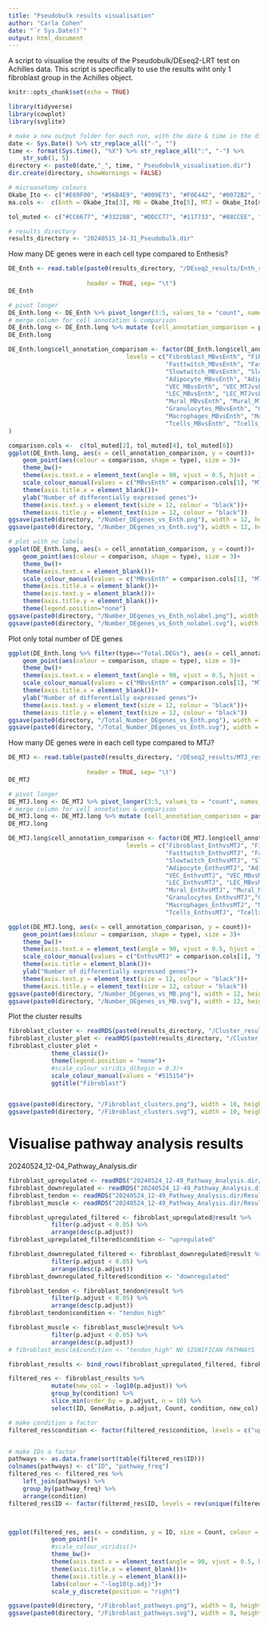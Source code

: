 ```yaml
---
title: "Pseudobulk results visualisation"
author: "Carla Cohen"
date: "`r Sys.Date()`"
output: html_document
---
```


A script to visualise the results of the Pseudobulk/DEseq2-LRT test on Achilles data. 
This script is specifically to use the results wiht only 1 fibroblast group in the Achilles object. 


```r
knitr::opts_chunk$set(echo = TRUE)
```

```r
library(tidyverse)
library(cowplot)
library(svglite)

# make a new output folder for each run, with the date & time in the directory name
date <- Sys.Date() %>% str_replace_all("-", "")
time <- format(Sys.time(), "%X") %>% str_replace_all(":", "-") %>%
    str_sub(1, 5)
directory <- paste0(date,"_", time, "_Pseudobulk_visualisation.dir")
dir.create(directory, showWarnings = FALSE)

# microanatomy colours
Okabe_Ito <- c("#E69F00", "#56B4E9", "#009E73", "#F0E442", "#0072B2", "#D55E00", "#CC79A7", "#000000")
ma.cols <-  c(Enth = Okabe_Ito[3], MB = Okabe_Ito[5], MTJ = Okabe_Ito[6], muscle = Okabe_Ito[7])

tol_muted <- c("#CC6677", "#332288", "#DDCC77", "#117733", "#88CCEE", "#882255", "#44AA99", "#999933", "#AA4499", "#DDDDDD")

# results directory
results_directory <- "20240515_14-31_Pseudobulk.dir"
```

How many DE genes were in each cell type compared to Enthesis?

```r
DE_Enth <- read.table(paste0(results_directory, "/DEseq2_results/Enth_results_summary.txt"), 
                       
                      header = TRUE, sep= "\t")
DE_Enth
```

```r
# pivot longer
DE_Enth.long <- DE_Enth %>% pivot_longer(3:5, values_to = "count", names_to = "type")
# merge column for cell annotation & comparison
DE_Enth.long <- DE_Enth.long %>% mutate (cell_annotation_comparison = paste(cell_annotation, comparison, sep = "_"))
DE_Enth.long

DE_Enth.long$cell_annotation_comparison <- factor(DE_Enth.long$cell_annotation_comparison, 
                                 levels = c("Fibroblast_MBvsEnth", "Fibroblast_MTJvsEnth", "Fibroblast_musclevsEnth", 
                                            "Fasttwitch_MBvsEnth", "Fasttwitch_MTJvsEnth", "Fasttwitch_musclevsEnth", 
                                            "Slowtwitch_MBvsEnth", "Slowtwitch_MTJvsEnth", "Slowtwitch_musclevsEnth" , 
                                            "Adipocyte_MBvsEnth", "Adipocyte_MTJvsEnth", "Adipocyte_musclevsEnth",
                                            "VEC_MBvsEnth", "VEC_MTJvsEnth", "VEC_musclevsEnth", 
                                            "LEC_MBvsEnth", "LEC_MTJvsEnth", "LEC_musclevsEnth", 
                                            "Mural_MBvsEnth", "Mural_MTJvsEnth", "Mural_musclevsEnth", 
                                            "Granulocytes_MBvsEnth", "Granulocytes_MTJvsEnth", "Granulocytes_musclevsEnth", 
                                            "Macrophages_MBvsEnth", "Macrophages_MTJvsEnth", "Macrophages_musclevsEnth", 
                                            "Tcells_MBvsEnth", "Tcells_MTJvsEnth", "Tcells_musclevsEnth")
)

```

```r
comparison.cols <-  c(tol_muted[2], tol_muted[4], tol_muted[6])
ggplot(DE_Enth.long, aes(x = cell_annotation_comparison, y = count))+
    geom_point(aes(colour = comparison, shape = type), size = 3)+
    theme_bw()+
    theme(axis.text.x = element_text(angle = 90, vjust = 0.5, hjust = 1))+
    scale_colour_manual(values = c("MBvsEnth" = comparison.cols[1], "MTJvsEnth" = comparison.cols[2], "musclevsEnth"=comparison.cols[3]))+
    theme(axis.title.x = element_blank())+
    ylab("Number of differentially expressed genes")+
    theme(axis.text.y = element_text(size = 12, colour = "black"))+
    theme(axis.title.y = element_text(size = 12, colour = "black"))
ggsave(paste0(directory, "/Number_DEgenes_vs_Enth.png"), width = 12, height = 6)
ggsave(paste0(directory, "/Number_DEgenes_vs_Enth.svg"), width = 12, height = 6)
```

```r
# plot with no labels
ggplot(DE_Enth.long, aes(x = cell_annotation_comparison, y = count))+
    geom_point(aes(colour = comparison, shape = type), size = 3)+
    theme_bw()+
    theme(axis.text.x = element_blank())+
    scale_colour_manual(values = c("MBvsEnth" = comparison.cols[1], "MTJvsEnth" = comparison.cols[2], "musclevsEnth"=comparison.cols[3]))+
    theme(axis.title.x = element_blank())+
    theme(axis.text.y = element_blank())+
    theme(axis.title.y = element_blank())+
    theme(legend.position="none")
ggsave(paste0(directory, "/Number_DEgenes_vs_Enth_nolabel.png"), width = 12, height = 5)
ggsave(paste0(directory, "/Number_DEgenes_vs_Enth_nolabel.svg"), width = 12, height = 5)
```


Plot only total number of DE genes

```r
ggplot(DE_Enth.long %>% filter(type=="Total.DEGs"), aes(x = cell_annotation_comparison, y = count))+
    geom_point(aes(colour = comparison, shape = type), size = 3)+
    theme_bw()+
    theme(axis.text.x = element_text(angle = 90, vjust = 0.5, hjust = 1))+
    scale_colour_manual(values = c("MBvsEnth" = comparison.cols[1], "MTJvsEnth" = comparison.cols[2], "musclevsEnth"=comparison.cols[3]))+
    theme(axis.title.x = element_blank())+
    ylab("Number of differentially expressed genes")+
    theme(axis.text.y = element_text(size = 12, colour = "black"))+
    theme(axis.title.y = element_text(size = 12, colour = "black"))
ggsave(paste0(directory, "/Total_Number_DEgenes_vs_Enth.png"), width = 12, height = 6)
ggsave(paste0(directory, "/Total_Number_DEgenes_vs_Enth.svg"), width = 12, height = 6)
```




How many DE genes were in each cell type compared to MTJ?

```r
DE_MTJ <- read.table(paste0(results_directory, "/DEseq2_results/MTJ_results_summary.txt"), 
                       
                      header = TRUE, sep= "\t")
DE_MTJ
```

```r
# pivot longer
DE_MTJ.long <- DE_MTJ %>% pivot_longer(3:5, values_to = "count", names_to = "type")
# merge column for cell annotation & comparison
DE_MTJ.long <- DE_MTJ.long %>% mutate (cell_annotation_comparison = paste(cell_annotation, comparison, sep = "_"))
DE_MTJ.long

DE_MTJ.long$cell_annotation_comparison <- factor(DE_MTJ.long$cell_annotation_comparison, 
                                 levels = c("Fibroblast_EnthvsMTJ", "Fibroblast_MBvsMTJ", "Fibroblast_musclevsMTJ",
                                            "Fasttwitch_EnthvsMTJ", "Fasttwitch_MBvsMTJ", "Fasttwitch_musclevsMTJ", 
                                            "Slowtwitch_EnthvsMTJ", "Slowtwitch_MBvsMTJ", "Slowtwitch_musclevsMTJ",
                                            "Adipocyte_EnthvsMTJ", "Adipocyte_MBvsMTJ", "Adipocyte_musclevsMTJ", 
                                            "VEC_EnthvsMTJ", "VEC_MBvsMTJ", "VEC_musclevsMTJ", 
                                            "LEC_EnthvsMTJ", "LEC_MBvsMTJ", "LEC_musclevsMTJ", 
                                            "Mural_EnthvsMTJ", "Mural_MBvsMTJ", "Mural_musclevsMTJ", 
                                            "Granulocytes_EnthvsMTJ","Granulocytes_MBvsMTJ", "Granulocytes_musclevsMTJ", 
                                            "Macrophages_EnthvsMTJ", "Macrophages_MBvsMTJ" , "Macrophages_musclevsMTJ", 
                                            "Tcells_EnthvsMTJ", "Tcells_MBvsMTJ", "Tcells_musclevsMTJ"))

```

```r
ggplot(DE_MTJ.long, aes(x = cell_annotation_comparison, y = count))+
    geom_point(aes(colour = comparison, shape = type), size = 3)+
    theme_bw()+
    theme(axis.text.x = element_text(angle = 90, vjust = 0.5, hjust = 1))+
    scale_colour_manual(values = c("EnthvsMTJ" = comparison.cols[1], "MBvsMTJ" = comparison.cols[2], "musclevsMTJ"=comparison.cols[3]))+
    theme(axis.title = element_blank())+
    ylab("Number of differentially expressed genes")+
    theme(axis.text.y = element_text(size = 12, colour = "black"))+
    theme(axis.title.y = element_text(size = 12, colour = "black"))
ggsave(paste0(directory, "/Number_DEgenes_vs_MB.png"), width = 12, height = 6)
ggsave(paste0(directory, "/Number_DEgenes_vs_MB.svg"), width = 12, height = 6)
```
Plot the cluster results

```r
fibroblast_cluster <- readRDS(paste0(results_directory, "/Cluster_results/Fibroblast_cluster_results.rds"))
fibroblast_cluster_plot <- readRDS(paste0(results_directory, "/Cluster_results/Fibroblast_plot.rds"))
fibroblast_cluster_plot +
            theme_classic()+
            theme(legend.position = "none")+
            #scale_colour_viridis_d(begin = 0.3)+
            scale_colour_manual(values = "#515154")+
            ggtitle("Fibroblast")


ggsave(paste0(directory, "/Fibroblast_clusters.png"), width = 10, height = 7)
ggsave(paste0(directory, "/Fibroblast_clusters.svg"), width = 10, height = 7)
```
# Visualise pathway analysis results
20240524_12-04_Pathway_Analysis.dir


```r
fibroblast_upregulated <- readRDS("20240524_12-49_Pathway_Analysis.dir/Results/Upregulated_GOBP_custom_cell/Fibroblast.RDS")
fibroblast_downregulated <- readRDS("20240524_12-49_Pathway_Analysis.dir/Results/Downregulated_GOBP_custom_cell/Fibroblast.RDS")
fibroblast_tendon <- readRDS("20240524_12-49_Pathway_Analysis.dir/Results/Tendon_high_GOBP_custom_cell/Fibroblast.RDS")
fibroblast_muscle <- readRDS("20240524_12-49_Pathway_Analysis.dir/Results/muscle_high_GOBP_custom_cell/Fibroblast.RDS")

fibroblast_upregulated_filtered <- fibroblast_upregulated@result %>% 
            filter(p.adjust < 0.05) %>% 
            arrange(desc(p.adjust))
fibroblast_upregulated_filtered$condition <- "upregulated"

fibroblast_downregulated_filtered <- fibroblast_downregulated@result %>% 
            filter(p.adjust < 0.05) %>% 
            arrange(desc(p.adjust))
fibroblast_downregulated_filtered$condition <- "downregulated"

fibroblast_tendon <- fibroblast_tendon@result %>% 
            filter(p.adjust < 0.05) %>% 
            arrange(desc(p.adjust))
fibroblast_tendon$condition <- "tendon_high"

fibroblast_muscle <- fibroblast_muscle@result %>% 
            filter(p.adjust < 0.05) %>% 
            arrange(desc(p.adjust))
# fibroblast_muscle$condition <- "tendon_high" NO SIGNIFICAN PATHWAYS

fibroblast_results <- bind_rows(fibroblast_upregulated_filtered, fibroblast_downregulated_filtered, fibroblast_tendon)

filtered_res <- fibroblast_results %>% 
            mutate(new_col = -log10(p.adjust)) %>% 
            group_by(condition) %>% 
            slice_min(order_by = p.adjust, n = 10) %>% 
            select(ID, GeneRatio, p.adjust, Count, condition, new_col)

# make condition a factor
filtered_res$condition <- factor(filtered_res$condition, levels = c("upregulated", "downregulated", "tendon_high"))


# make IDs a factor
pathways <- as.data.frame(sort(table(filtered_res$ID)))
colnames(pathways) <- c("ID", "pathway_freq")
filtered_res <- filtered_res %>% 
    left_join(pathways) %>%
    group_by(pathway_freq) %>%
    arrange(condition)
filtered_res$ID <- factor(filtered_res$ID, levels = rev(unique(filtered_res$ID))) 



ggplot(filtered_res, aes(x = condition, y = ID, size = Count, colour = new_col)) +
            geom_point()+
            #scale_colour_viridis()+
            theme_bw()+
            theme(axis.text.x = element_text(angle = 90, vjust = 0.5, hjust = 1))+
            theme(axis.title.x = element_blank())+
            theme(axis.title.y = element_blank())+
            labs(colour = "-log10(p.adj)")+
            scale_y_discrete(position = "right")

ggsave(paste0(directory, "/Fibroblast_pathways.png"), width = 8, height = 6, bg = "white")
ggsave(paste0(directory, "/Fibroblast_pathways.svg"), width = 8, height = 6, bg = "white")

```




